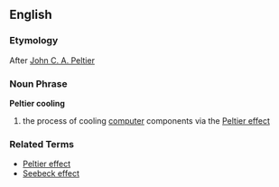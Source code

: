 == English ==
=== Etymology ===
After [[Peltier|John C. A. Peltier]]

=== Noun Phrase ===
'''Peltier cooling'''
# the process of cooling [[computer]] components via the [[Peltier effect]]

=== Related Terms ===
*[[Peltier effect]]
*[[Seebeck effect]]